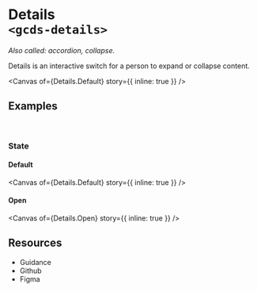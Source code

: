 
<Meta of={Details} name="Overview" />

# Details<br/>`<gcds-details>`

_Also called: accordion, collapse._

Details is an interactive switch for a person to expand or collapse content.

<Canvas
  of={Details.Default}
  story={{ inline: true }}
/>

## Examples
<br/>

### State

#### Default

<Canvas
  of={Details.Default}
  story={{ inline: true }}
/>

#### Open

<Canvas
  of={Details.Open}
  story={{ inline: true }}
/>

## Resources

<ul>
  <li>
    <gcds-button type="link" button-style="text-only" href="https://design-system.alpha.canada.ca/en/components/details/" target="_blank">Guidance</gcds-button>
  </li>
  <li>
    <gcds-button type="link" button-style="text-only" href="https://github.com/cds-snc/gcds-components/tree/main/packages/web/src/components/gcds-details" target="_blank">Github</gcds-button>
  </li>
  <li>
    <gcds-button type="link" button-style="text-only" href="https://www.figma.com/file/mh2maMG2NBtk41k1O1UGHV/Canadian-Digital-Service%E2%80%A8---GC-Design-System?type=design&node-id=1098-2756&t=F3H5RiCgHr8mzB1X-0" target="_blank">Figma</gcds-button>
  </li>
</ul>
